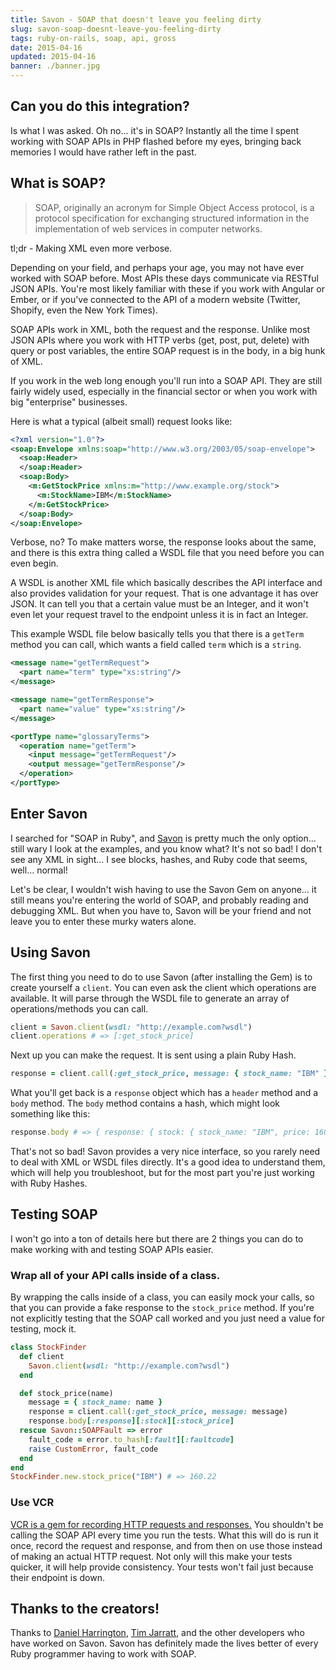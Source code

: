 ```yaml
---
title: Savon - SOAP that doesn't leave you feeling dirty
slug: savon-soap-doesnt-leave-you-feeling-dirty
tags: ruby-on-rails, soap, api, gross
date: 2015-04-16
updated: 2015-04-16
banner: ./banner.jpg
---
```


## Can you do this integration?

Is what I was asked. Oh no... it's in SOAP? Instantly all the time I spent working with SOAP APIs in PHP flashed before my eyes, bringing back memories I would have rather left in the past.

## What is SOAP?

> SOAP, originally an acronym for Simple Object Access protocol, is a protocol specification for exchanging structured information in the implementation of web services in computer networks.

tl;dr - Making XML even more verbose.

Depending on your field, and perhaps your age, you may not have ever worked with SOAP before. Most APIs these days communicate via RESTful JSON APIs. You're most likely familiar with these if you work with Angular or Ember, or if you've connected to the API of a modern website (Twitter, Shopify, even the New York Times).

SOAP APIs work in XML, both the request and the response. Unlike most JSON APIs where you work with HTTP verbs (get, post, put, delete) with query or post variables, the entire SOAP request is in the body, in a big hunk of XML.

If you work in the web long enough you'll run into a SOAP API. They are still fairly widely used, especially in the financial sector or when you work with big "enterprise" businesses.

Here is what a typical (albeit small) request looks like:

```xml
<?xml version="1.0"?>
<soap:Envelope xmlns:soap="http://www.w3.org/2003/05/soap-envelope">
  <soap:Header>
  </soap:Header>
  <soap:Body>
    <m:GetStockPrice xmlns:m="http://www.example.org/stock">
      <m:StockName>IBM</m:StockName>
    </m:GetStockPrice>
  </soap:Body>
</soap:Envelope>
```

Verbose, no? To make matters worse, the response looks about the same, and there is this extra thing called a WSDL file that you need before you can even begin.

A WSDL is another XML file which basically describes the API interface and also provides validation for your request. That is one advantage it has over JSON. It can tell you that a certain value must be an Integer, and it won't even let your request travel to the endpoint unless it is in fact an Integer.

This example WSDL file below basically tells you that there is a `getTerm` method you can call, which wants a field called `term` which is a `string`.

```xml
<message name="getTermRequest">
  <part name="term" type="xs:string"/>
</message>

<message name="getTermResponse">
  <part name="value" type="xs:string"/>
</message>

<portType name="glossaryTerms">
  <operation name="getTerm">
    <input message="getTermRequest"/>
    <output message="getTermResponse"/>
  </operation>
</portType>
```

## Enter Savon

I searched for "SOAP in Ruby", and [Savon](http://savonrb.com) is pretty much the only option... still wary I look at the examples, and you know what? It's not so bad! I don't see any XML in sight... I see blocks, hashes, and Ruby code that seems, well... normal!

Let's be clear, I wouldn't wish having to use the Savon Gem on anyone... it still means you're entering the world of SOAP, and probably reading and debugging XML. But when you have to, Savon will be your friend and not leave you to enter these murky waters alone.

## Using Savon

The first thing you need to do to use Savon (after installing the Gem) is to create yourself a `client`. You can even ask the client which operations are available. It will parse through the WSDL file to generate an array of operations/methods you can call.

```ruby
client = Savon.client(wsdl: "http://example.com?wsdl")
client.operations # => [:get_stock_price]
```

Next up you can make the request. It is sent using a plain Ruby Hash.

```ruby
response = client.call(:get_stock_price, message: { stock_name: "IBM" })
```

What you'll get back is a `response` object which has a `header` method and a `body` method. The `body` method contains a hash, which might look something like this:

```ruby
response.body # => { response: { stock: { stock_name: "IBM", price: 160.22 } } }
```

That's not so bad! Savon provides a very nice interface, so you rarely need to deal with XML or WSDL files directly. It's a good idea to understand them, which will help you troubleshoot, but for the most part you're just working with Ruby Hashes.

## Testing SOAP

I won't go into a ton of details here but there are 2 things you can do to make working with and testing SOAP APIs easier.

### Wrap all of your API calls inside of a class.

By wrapping the calls inside of a class, you can easily mock your calls, so that you can provide a fake response to the `stock_price` method. If you're not explicitly testing that the SOAP call worked and you just need a value for testing, mock it.

```ruby
class StockFinder
  def client
    Savon.client(wsdl: "http://example.com?wsdl")
  end

  def stock_price(name)
    message = { stock_name: name }
    response = client.call(:get_stock_price, message: message)
    response.body[:response][:stock][:stock_price]
  rescue Savon::SOAPFault => error
    fault_code = error.to_hash[:fault][:faultcode]
    raise CustomError, fault_code
  end
end
StockFinder.new.stock_price("IBM") # => 160.22
```

### Use VCR

[VCR is a gem for recording HTTP requests and responses.](https://github.com/vcr/vcr) You shouldn't be calling the SOAP API every time you run the tests. What this will do is run it once, record the request and response, and from then on use those instead of making an actual HTTP request. Not only will this make your tests quicker, it will help provide consistency. Your tests won't fail just because their endpoint is down.

## Thanks to the creators!

Thanks to [Daniel Harrington](https://github.com/rubiii), [Tim Jarratt](https://github.com/tjarratt), and the other developers who have worked on Savon. Savon has definitely made the lives better of every Ruby programmer having to work with SOAP.
